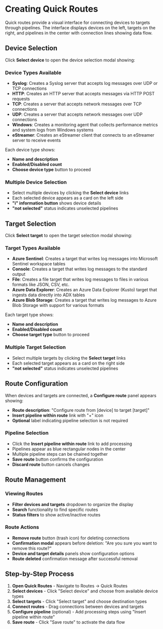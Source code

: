 # Creating Quick Routes

Quick routes provide a visual interface for connecting devices to targets through pipelines. The interface displays devices on the left, targets on the right, and pipelines in the center with connection lines showing data flow.

## Device Selection

Click **Select device** to open the device selection modal showing:

### Device Types Available
- **Syslog**: Creates a Syslog server that accepts log messages over UDP or TCP connections
- **HTTP**: Creates an HTTP server that accepts messages via HTTP POST requests  
- **TCP**: Creates a server that accepts network messages over TCP connections
- **UDP**: Creates a server that accepts network messages over UDP connections
- **Windows**: Creates a monitoring agent that collects performance metrics and system logs from Windows systems
- **eStreamer**: Creates an eStreamer client that connects to an eStreamer server to receive events

Each device type shows:
- **Name and description**
- **Enabled/Disabled count**
- **Choose device type** button to proceed

### Multiple Device Selection
- Select multiple devices by clicking the **Select device** links
- Each selected device appears as a card on the left side
- **"i" information button** shows device details
- **"not selected"** status indicates unselected pipelines

## Target Selection

Click **Select target** to open the target selection modal showing:

### Target Types Available
- **Azure Sentinel**: Creates a target that writes log messages into Microsoft Sentinel workspace tables
- **Console**: Creates a target that writes log messages to the standard output
- **File**: Creates a file target that writes log messages to files in various formats like JSON, CSV, etc.
- **Azure Data Explorer**: Creates an Azure Data Explorer (Kusto) target that ingests data directly into ADX tables
- **Azure Blob Storage**: Creates a target that writes log messages to Azure Blob Storage with support for various formats

Each target type shows:
- **Name and description**
- **Enabled/Disabled count**
- **Choose target type** button to proceed

### Multiple Target Selection
- Select multiple targets by clicking the **Select target** links
- Each selected target appears as a card on the right side
- **"not selected"** status indicates unselected pipelines

## Route Configuration

When devices and targets are connected, a **Configure route** panel appears showing:

- **Route description**: "Configure route from [device] to target [target]"
- **Insert pipeline within route** link with "+" icon
- **Optional** label indicating pipeline selection is not required

### Pipeline Selection
- Click the **Insert pipeline within route** link to add processing
- Pipelines appear as blue rectangular nodes in the center
- Multiple pipeline steps can be chained together
- **Save route** button confirms the configuration
- **Discard route** button cancels changes

## Route Management

### Viewing Routes
- **Filter devices and targets** dropdown to organize the display
- **Search** functionality to find specific routes
- **Status filters** to show active/inactive routes

### Route Actions
- **Remove route** button (trash icon) for deleting connections
- **Confirmation modal** appears before deletion: "Are you sure you want to remove this route?"
- **Device and target details** panels show configuration options
- **Route deleted** confirmation message after successful removal

## Step-by-Step Process

1. **Open Quick Routes** - Navigate to Routes → Quick Routes
2. **Select devices** - Click "Select device" and choose from available device types
3. **Select targets** - Click "Select target" and choose destination types  
4. **Connect routes** - Drag connections between devices and targets
5. **Configure pipeline** (optional) - Add processing steps using "Insert pipeline within route"
6. **Save route** - Click "Save route" to activate the data flow
